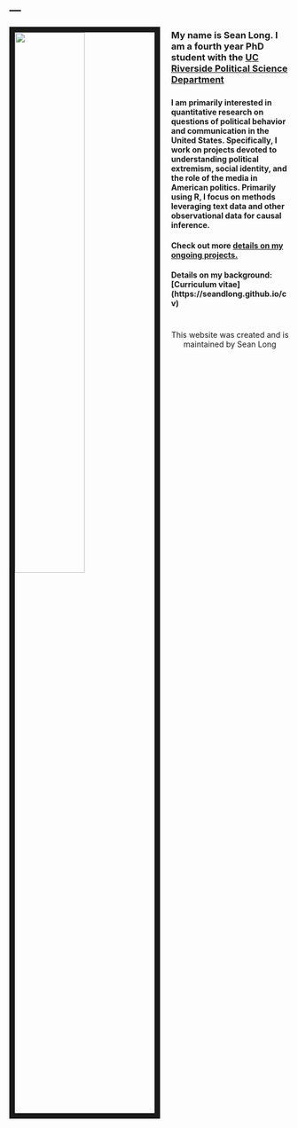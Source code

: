 ---
---

<link rel="stylesheet" href="styles.css" type="text/css">


<img src="images/Hood.jpg" style="width:50%; border:10px solid; margin-right: 20px" align="left">

###

###

###

###

### My name is Sean Long. I am a fourth year PhD student with the [UC Riverside Political Science Department](https://politicalscience.ucr.edu/)

###

###

###


###


###


###


###

###


###


###


###


###

###

#### I am primarily interested in quantitative research on questions of political behavior and communication in the United States. Specifically, I work on projects devoted to understanding political extremism, social identity, and the role of the media in American politics. Primarily using R, I focus on methods leveraging text data and other observational data for causal inference.

####

#### Check out more [details on my ongoing projects.](https://seandlong.github.io/research)
#### Details on my background: [Curriculum vitae] (https://seandlong.github.io/cv)


####

####


#

#

#

#

#

#

#

#

#

#

#


<center>
This website was created and is maintained by Sean Long
</center>